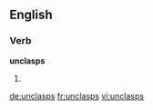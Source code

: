 ==English==

===Verb===
'''unclasps'''

# {{en-third-person singular of|unclasp}}

[[de:unclasps]]
[[fr:unclasps]]
[[vi:unclasps]]